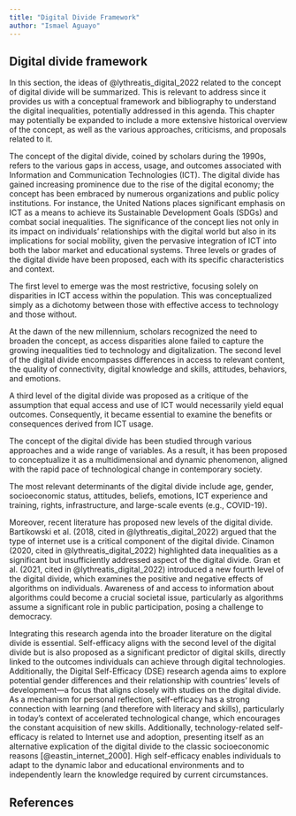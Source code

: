 ```yaml
---
title: "Digital Divide Framework"
author: "Ismael Aguayo"
---
```


## Digital divide framework

In this section, the ideas of @lythreatis_digital_2022 related to the concept of digital divide will be summarized. This is relevant to address since it provides us with a conceptual framework and bibliography to understand the digital inequalities, potentially addressed in this agenda. This chapter may potentially be expanded to include a more extensive historical overview of the concept, as well as the various approaches, criticisms, and proposals related to it.

The concept of the digital divide, coined by scholars during the 1990s, refers to the various gaps in access, usage, and outcomes associated with Information and Communication Technologies (ICT). The digital divide has gained increasing prominence due to the rise of the digital economy; the concept has been embraced by numerous organizations and public policy institutions. For instance, the United Nations places significant emphasis on ICT as a means to achieve its Sustainable Development Goals (SDGs) and combat social inequalities. The significance of the concept lies not only in its impact on individuals' relationships with the digital world but also in its implications for social mobility, given the pervasive integration of ICT into both the labor market and educational systems. Three levels or grades of the digital divide have been proposed, each with its specific characteristics and context.

The first level to emerge was the most restrictive, focusing solely on disparities in ICT access within the population. This was conceptualized simply as a dichotomy between those with effective access to technology and those without.

At the dawn of the new millennium, scholars recognized the need to broaden the concept, as access disparities alone failed to capture the growing inequalities tied to technology and digitalization. The second level of the digital divide encompasses differences in access to relevant content, the quality of connectivity, digital knowledge and skills, attitudes, behaviors, and emotions.

A third level of the digital divide was proposed as a critique of the assumption that equal access and use of ICT would necessarily yield equal outcomes. Consequently, it became essential to examine the benefits or consequences derived from ICT usage.

The concept of the digital divide has been studied through various approaches and a wide range of variables. As a result, it has been proposed to conceptualize it as a multidimensional and dynamic phenomenon, aligned with the rapid pace of technological change in contemporary society.

The most relevant determinants of the digital divide include age, gender, socioeconomic status, attitudes, beliefs, emotions, ICT experience and training, rights, infrastructure, and large-scale events (e.g., COVID-19).

Moreover, recent literature has proposed new levels of the digital divide. Bartikowski et al. (2018, cited in @lythreatis_digital_2022) argued that the type of internet use is a critical component of the digital divide. Cinamon (2020, cited in @lythreatis_digital_2022) highlighted data inequalities as a significant but insufficiently addressed aspect of the digital divide. Gran et al. (2021, cited in @lythreatis_digital_2022) introduced a new fourth level of the digital divide, which examines the positive and negative effects of algorithms on individuals. Awareness of and access to information about algorithms could become a crucial societal issue, particularly as algorithms assume a significant role in public participation, posing a challenge to democracy.

Integrating this research agenda into the broader literature on the digital divide is essential. Self-efficacy aligns with the second level of the digital divide but is also proposed as a significant predictor of digital skills, directly linked to the outcomes individuals can achieve through digital technologies. Additionally, the Digital Self-Efficacy (DSE) research agenda aims to explore potential gender differences and their relationship with countries' levels of development---a focus that aligns closely with studies on the digital divide. As a mechanism for personal reflection, self-efficacy has a strong connection with learning (and therefore with literacy and skills), particularly in today's context of accelerated technological change, which encourages the constant acquisition of new skills. Additionally, technology-related self-efficacy is related to Internet use and adoption, presenting itself as an alternative explication of the digital divide to the classic socioeconomic reasons [@eastin_internet_2000]. High self-efficacy enables individuals to adapt to the dynamic labor and educational environments and to independently learn the knowledge required by current circumstances.

## References
